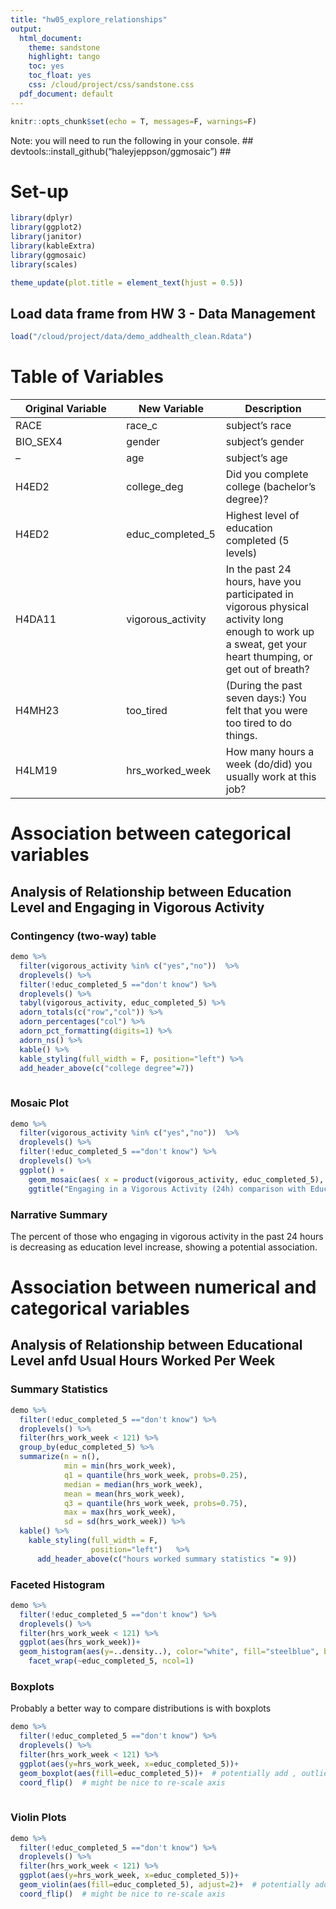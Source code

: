 ```yaml
---
title: "hw05_explore_relationships"
output:
  html_document:
    theme: sandstone
    highlight: tango
    toc: yes
    toc_float: yes
    css: /cloud/project/css/sandstone.css
  pdf_document: default
---
```


```r
knitr::opts_chunk$set(echo = T, messages=F, warnings=F)
```

Note: you will need to run the following in your console.  ##  devtools::install_github("haleyjeppson/ggmosaic")  ##

# Set-up
```r
library(dplyr)
library(ggplot2)
library(janitor)
library(kableExtra)
library(ggmosaic)
library(scales)
```

```r
theme_update(plot.title = element_text(hjust = 0.5))
```

## Load data frame from HW 3 - Data Management
```r
load("/cloud/project/data/demo_addhealth_clean.Rdata")
```

# Table of Variables

Original Variable  |   New Variable  |    Description
-------------------|-----------------|------------------
RACE  |  race_c  | subject's race
BIO_SEX4 | gender | subject's gender
--  |  age | subject's age
H4ED2 | college_deg | Did you complete college (bachelor's degree)?
H4ED2 | educ_completed_5 | Highest level of education completed (5 levels)
H4DA11 | vigorous_activity | In the past 24 hours, have you participated in vigorous physical activity long enough to work up a sweat, get your heart thumping, or get out of breath?
H4MH23 | too_tired | (During the past seven days:) You felt that you were too tired to do things.
H4LM19 | hrs_worked_week | How many hours a week (do/did) you usually work at this job?



# Association between categorical variables

## Analysis of Relationship between Education Level and Engaging in Vigorous Activity

### Contingency (two-way) table
```r
demo %>%
  filter(vigorous_activity %in% c("yes","no"))  %>% 
  droplevels() %>% 
  filter(!educ_completed_5 =="don't know") %>% 
  droplevels() %>% 
  tabyl(vigorous_activity, educ_completed_5) %>%
  adorn_totals(c("row","col")) %>% 
  adorn_percentages("col") %>% 
  adorn_pct_formatting(digits=1) %>% 
  adorn_ns() %>% 
  kable() %>%
  kable_styling(full_width = F, position="left") %>% 
  add_header_above(c("college degree"=7))
  
```


### Mosaic Plot
```r
demo %>%
  filter(vigorous_activity %in% c("yes","no"))  %>% 
  droplevels() %>% 
  filter(!educ_completed_5 =="don't know") %>% 
  droplevels() %>% 
  ggplot() +
    geom_mosaic(aes( x = product(vigorous_activity, educ_completed_5), fill=vigorous_activity), na.rm=TRUE)+
    ggtitle("Engaging in a Vigorous Activity (24h) comparison with Education Level ") 
```

### Narrative Summary

<div id="narrative">
The percent of those who engaging in vigorous activity in the past 24 hours is decreasing as education level increase, showing a potential association.
</div>


# Association between numerical and categorical variables

## Analysis of Relationship between Educational Level anfd Usual Hours Worked Per Week 

### Summary Statistics 
```r
demo %>% 
  filter(!educ_completed_5 =="don't know") %>% 
  droplevels() %>% 
  filter(hrs_work_week < 121) %>% 
  group_by(educ_completed_5) %>% 
  summarize(n = n(),
            min = min(hrs_work_week),
            q1 = quantile(hrs_work_week, probs=0.25),
            median = median(hrs_work_week),
            mean = mean(hrs_work_week),
            q3 = quantile(hrs_work_week, probs=0.75),
            max = max(hrs_work_week),
            sd = sd(hrs_work_week)) %>% 
  kable() %>% 
    kable_styling(full_width = F, 
                  position="left")   %>% 
      add_header_above(c("hours worked summary statistics "= 9))
```

### Faceted Histogram

```r
demo %>% 
  filter(!educ_completed_5 =="don't know") %>% 
  droplevels() %>% 
  filter(hrs_work_week < 121) %>% 
  ggplot(aes(hrs_work_week))+
  geom_histogram(aes(y=..density..), color="white", fill="steelblue", binwidth = 5)+
    facet_wrap(~educ_completed_5, ncol=1)
```

### Boxplots
Probably a better way to compare distributions is with boxplots

```r
demo %>% 
  filter(!educ_completed_5 =="don't know") %>% 
  droplevels() %>% 
  filter(hrs_work_week < 121) %>% 
  ggplot(aes(y=hrs_work_week, x=educ_completed_5))+
  geom_boxplot(aes(fill=educ_completed_5))+  # potentially add , outlier.shape = NA
  coord_flip()  # might be nice to re-scale axis 
  
```

### Violin Plots
```r
demo %>% 
  filter(!educ_completed_5 =="don't know") %>% 
  droplevels() %>% 
  filter(hrs_work_week < 121) %>% 
  ggplot(aes(y=hrs_work_week, x=educ_completed_5))+
  geom_violin(aes(fill=educ_completed_5), adjust=2)+  # potentially add , outlier.shape = NA
  coord_flip()  # might be nice to re-scale axis 
  
```






